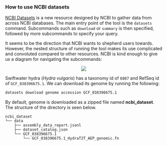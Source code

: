 ### How to use NCBI datasets

[NCBI Datasets](https://www.ncbi.nlm.nih.gov/datasets/docs/v2/download-and-install/) is a new resource designed by NCBI to gather data from across NCBI databases. The main entry point of the tool is the `datasets` command. Subcommands such as `download` or `summary` is then specified, followed by more subcommands to specify your query.

It seems to be the direction that NCBI wants to shepherd users towards. However, the nested structure of running the tool makes its use complicated and convoluted compared to other resources. NCBI is kind enough to give us a diagram for navigating the subcommands:

<center>

![](https://www.ncbi.nlm.nih.gov/datasets/docs/v2/datasets_schema_taxonomy.svg)

</center>

Swiftwater hydra (*Hydra vulgaris*) has a taxonomy id of `6087` and RefSeq id of `GCF_038396675.1`. We can download its genome by running the following:
```sh
datasets download genome accession GCF_038396675.1
```

By default, genome is downloaded as a zipped file named **ncbi_dataset**. The structure of the directory is seen below.
```
ncbi_dataset
└── data
    ├── assembly_data_report.jsonl
    ├── dataset_catalog.json
    └── GCF_038396675.1
        └── GCF_038396675.1_HydraT2T_AEP_genomic.fn
```